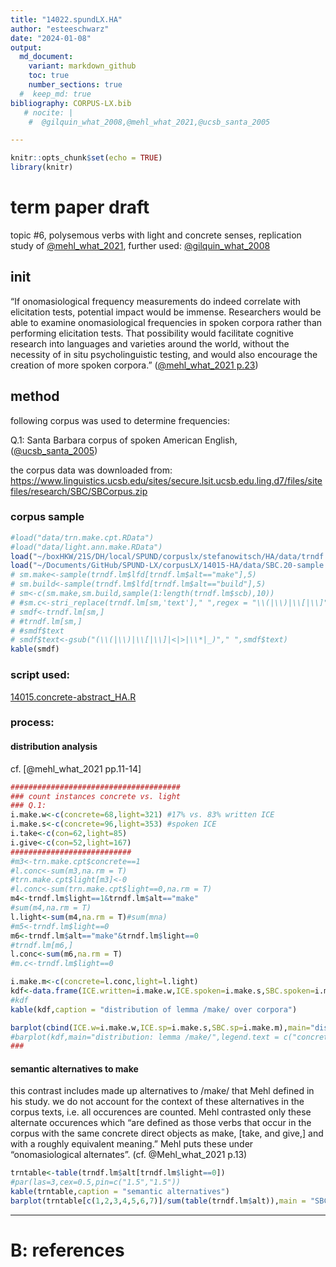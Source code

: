 ```yaml
---
title: "14022.spundLX.HA"
author: "esteeschwarz"
date: "2024-01-08"
output:
  md_document:
    variant: markdown_github
    toc: true
    number_sections: true
  #  keep_md: true
bibliography: CORPUS-LX.bib
   # nocite: |
    #  @gilquin_what_2008,@mehl_what_2021,@ucsb_santa_2005

---
```


```r
knitr::opts_chunk$set(echo = TRUE)
library(knitr)
```

# term paper draft
topic #6, polysemous verbs with light and concrete senses, replication study of [@mehl_what_2021](https://doi.org/10.1515/cllt-2017-0039), further used: [@gilquin_what_2008](https://dial.uclouvain.be/pr/boreal/object/boreal:75833)


## init
"If onomasiological frequency measurements do indeed correlate with elicitation tests, 
potential impact would be immense. Researchers would be able to examine onomasiological frequencies in spoken corpora rather than performing elicitation tests. That possibility would facilitate cognitive research into languages and varieties around the world, without the necessity of in situ psycholinguistic testing, and would also encourage the creation of more spoken corpora." ([@mehl_what_2021 p.23](https://doi.org/10.1515/cllt-2017-0039))

## method
following corpus was used to determine frequencies:   

Q.1: Santa Barbara corpus of spoken American English, ([@ucsb_santa_2005](https://www.linguistics.ucsb.edu/research/santa-barbara-corpus))

the corpus data was downloaded from: [https://www.linguistics.ucsb.edu/sites/secure.lsit.ucsb.edu.ling.d7/files/sitefiles/research/SBC/SBCorpus.zip](https://www.linguistics.ucsb.edu/sites/secure.lsit.ucsb.edu.ling.d7/files/sitefiles/research/SBC/SBCorpus.zip)

### corpus sample
```r
#load("data/trn.make.cpt.RData")
#load("data/light.ann.make.RData")
load("~/boxHKW/21S/DH/local/SPUND/corpuslx/stefanowitsch/HA/data/trndf.lm.cpt.RData")
load("~/Documents/GitHub/SPUND-LX/corpusLX/14015-HA/data/SBC.20-sample.RData")
# sm.make<-sample(trndf.lm$lfd[trndf.lm$alt=="make"],5)
# sm.build<-sample(trndf.lm$lfd[trndf.lm$alt=="build"],5)
# sm<-c(sm.make,sm.build,sample(1:length(trndf.lm$scb),10))
# #sm.c<-stri_replace(trndf.lm[sm,'text']," ",regex = "\\(|\\)|\\[|\\]")
# smdf<-trndf.lm[sm,]
# #trndf.lm[sm,]
# #smdf$text
# smdf$text<-gsub("(\\(|\\)|\\[|\\]|<|>|\\*|_)"," ",smdf$text)
kable(smdf)
```

### script used: 

[14015.concrete-abstract_HA.R](14015.concrete-abstract_HA.R)

### process:
#### distribution analysis 
cf. [@mehl_what_2021 pp.11-14]

```r
######################################
### count instances concrete vs. light
### Q.1: 
i.make.w<-c(concrete=68,light=321) #17% vs. 83% written ICE 
i.make.s<-c(concrete=96,light=353) #spoken ICE
i.take<-c(con=62,light=85) 
i.give<-c(con=52,light=167) 
###########################
#m3<-trn.make.cpt$concrete==1
#l.conc<-sum(m3,na.rm = T)
#trn.make.cpt$light[m3]<-0
#l.conc<-sum(trn.make.cpt$light==0,na.rm = T)
m4<-trndf.lm$light==1&trndf.lm$alt=="make"
#sum(m4,na.rm = T)
l.light<-sum(m4,na.rm = T)#sum(mna)
#m5<-trndf.lm$light==0
m6<-trndf.lm$alt=="make"&trndf.lm$light==0
#trndf.lm[m6,]
l.conc<-sum(m6,na.rm = T)
#m.c<-trndf.lm$light==0

i.make.m<-c(concrete=l.conc,light=l.light)
kdf<-data.frame(ICE.written=i.make.w,ICE.spoken=i.make.s,SBC.spoken=i.make.m)
#kdf
kable(kdf,caption = "distribution of lemma /make/ over corpora")
```


```r
barplot(cbind(ICE.w=i.make.w,ICE.sp=i.make.s,SBC.sp=i.make.m),main="distribution: lemma /make/",legend.text = c("concrete use","light use"))
#barplot(kdf,main="distribution: lemma /make/",legend.text = c("concrete use","light use"))
###
```

#### semantic alternatives to make
this contrast includes made up alternatives to /make/ that Mehl defined in his study. we do not account for the context of these alternatives in the corpus texts, i.e. all occurences are counted. Mehl contrasted only these alternate occurences which "are defined as those verbs that occur in the corpus with the same concrete direct objects as make, [take, and give,] and with a roughly equivalent meaning." Mehl puts these under "onomasiological alternates". (cf. @Mehl_what_2021 p.13)  

```r
trntable<-table(trndf.lm$alt[trndf.lm$light==0])
#par(las=3,cex=0.5,pin=c("1.5","1.5"))
kable(trntable,caption = "semantic alternatives")
barplot(trntable[c(1,2,3,4,5,6,7)]/sum(table(trndf.lm$alt)),main = "SBC concrete /make/ vs. alternate",ylab = "% in corpus")
```


---------

# B: references


